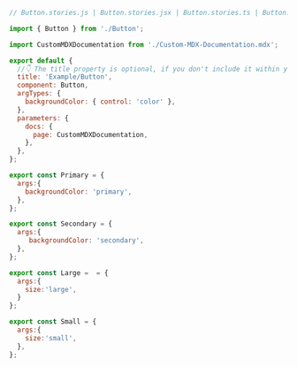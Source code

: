 ```js
// Button.stories.js | Button.stories.jsx | Button.stories.ts | Button.stories.tsx

import { Button } from './Button';

import CustomMDXDocumentation from './Custom-MDX-Documentation.mdx';

export default {
  //👇 The title property is optional, if you don't include it within your story you'll have to adjust the story id in the custom page
  title: 'Example/Button',
  component: Button,
  argTypes: {
    backgroundColor: { control: 'color' },
  },
  parameters: {
    docs: {
      page: CustomMDXDocumentation,
    },
  },
};

export const Primary = {
  args:{
    backgroundColor: 'primary',
  },
};

export const Secondary = {
  args:{
     backgroundColor: 'secondary',
  },
};

export const Large =  = {
  args:{
    size:'large',
  }
};

export const Small = {
  args:{
    size:'small',
  },
};
```

